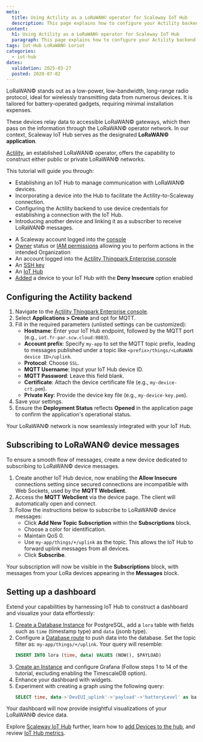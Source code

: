 ```yaml
---
meta:
  title: Using Actility as a LoRaWAN© operator for Scaleway IoT Hub
  description: This page explains how to configure your Actility backend to have your LoRaWAN devices send messages to Scaleway IoT Hub
content:
  h1: Using Actility as a LoRaWAN© operator for Scaleway IoT Hub
  paragraph: This page explains how to configure your Actility backend to have your LoRaWAN devices send messages to Scaleway IoT Hub
tags: Iot-Hub LoRaWAN© Loriot
categories:
  - iot-hub
dates:
  validation: 2025-03-27
  posted: 2020-07-02
---
```


LoRaWAN© stands out as a low-power, low-bandwidth, long-range radio protocol, ideal for wirelessly transmitting data from numerous devices. It is tailored for battery-operated gadgets, requiring minimal installation expenses.

These devices relay data to accessible LoRaWAN© gateways, which then pass on the information through the LoRaWAN© operator network. In our context, Scaleway IoT Hub serves as the designated **LoRaWAN© application**.

[Actility](https://www.actility.com), an established LoRaWAN© operator, offers the capability to construct either public or private LoRaWAN© networks.

This tutorial will guide you through:

- Establishing an IoT Hub to manage communication with LoRaWAN© devices.
- Incorporating a device into the Hub to facilitate the Actility-to-Scaleway connection.
- Configuring the Actility backend to use device credentials for establishing a connection with the IoT Hub.
- Introducing another device and linking it as a subscriber to receive LoRaWAN© messages.

<Macro id="requirements" />

- A Scaleway account logged into the [console](https://console.scaleway.com)
- [Owner](/iam/concepts/#owner) status or [IAM permissions](/iam/concepts/#permission) allowing you to perform actions in the intended Organization
- An account logged into the [Actility Thingpark Enterprise console](https://community.thingpark.io/)
- An [SSH key](/organizations-and-projects/how-to/create-ssh-key/)
- An [IoT Hub](/iot-hub/how-to/create-hub/)
- [Added](/iot-hub/how-to/add-device/) a device to your IoT Hub with the **Deny Insecure** option enabled

## Configuring the Actility backend

1. Navigate to the [Actility Thingpark Enterprise console](https://community.thingpark.io/).
2. Select **Applications > Create** and opt for MQTT.
3. Fill in the required parameters (unlisted settings can be customized):
    - **Hostname**: Enter your IoT Hub endpoint, followed by the MQTT port (e.g., `iot.fr-par.scw.cloud:8883`).
    - **Account prefix**: Specify `my-app` to set the MQTT topic prefix, leading to messages published under a topic like `<prefix>/things/<LoRaWAN device ID>/uplink`.
    - **Protocol**: Choose `SSL`.
    - **MQTT Username**: Input your IoT Hub device ID.
    - **MQTT Password**: Leave this field blank.
    - **Certificate**: Attach the device certificate file (e.g., `my-device-crt.pem`).
    - **Private Key**: Provide the device key file (e.g., `my-device-key.pem`).
4. Save your settings.
5. Ensure the **Deployment Status** reflects **Opened** in the application page to confirm the application's operational status.

Your LoRaWAN© network is now seamlessly integrated with your IoT Hub.

## Subscribing to LoRaWAN© device messages

To ensure a smooth flow of messages, create a new device dedicated to subscribing to LoRaWAN© device messages.

1. Create another IoT Hub device, now enabling the **Allow Insecure** connections setting since secured connections are incompatible with Web Sockets, used by the **MQTT Webclient**.
2. Access the **MQTT Webclient** via the device page. The client will automatically open and connect.
3. Follow the instructions below to subscribe to LoRaWAN© device messages:
    - Click **Add New Topic Subscription** within the **Subscriptions** block.
    - Choose a color for identification.
    - Maintain QoS 0.
    - Use `my-app/things/+/uplink` as the topic. This allows the IoT Hub to forward uplink messages from all devices.
    - Click **Subscribe**.

Your subscription will now be visible in the **Subscriptions** block, with messages from your LoRa devices appearing in the **Messages** block.

## Setting up a dashboard

Extend your capabilities by harnessing IoT Hub to construct a dashboard and visualize your data effortlessly:

1. [Create a Database Instance](/managed-databases-for-postgresql-and-mysql/how-to/create-a-database/) for PostgreSQL, add a `lora` table with fields such as `time` (timestamp type) and `data` (jsonb type).
2. Configure a [Database route](/iot-hub/api-cli/cli-db-tips-tricks/) to push data into the database. Set the topic filter as: `my-app/things/+/uplink`. Your query will resemble:
    ```sql
    INSERT INTO lora (time, data) VALUES (NOW(), $PAYLOAD)
    ```
3. [Create an Instance](/instances/how-to/create-an-instance/) and configure Grafana (Follow steps 1 to 14 of the tutorial, excluding enabling the TimescaleDB option).
4. Enhance your dashboard with widgets.
5. Experiment with creating a graph using the following query:
    ```sql
    SELECT time, data->'DevEUI_uplink'->'payload'->'batteryLevel' as batteryLevel FROM lora WHERE $__timeFilter(time)
    ```

Your dashboard will now provide insightful visualizations of your LoRaWAN© device data.

<Lightbox src="scaleway-iothub_howto_actility_grafana.webp" alt="" />

Explore [Scaleway IoT Hub](/iot-hub/concepts/) further, learn how to [add Devices to the hub](/iot-hub/how-to/add-device/), and review [IoT Hub metrics](/iot-hub/how-to/view-metrics/).